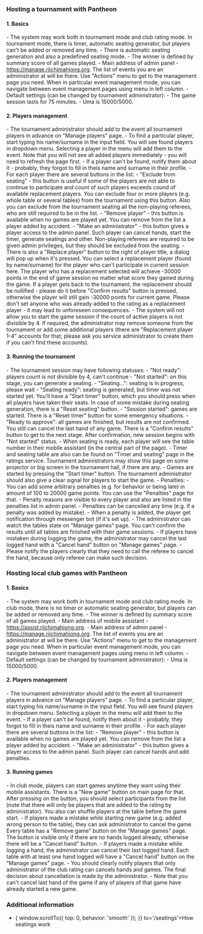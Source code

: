 
<Meta title='Tournaments - Mahjong Pantheon'
      description='How to host a tournament using Mahjong Pantheon' />

### Hosting a tournament with Pantheon

#### 1. Basics
<section className='sparseList'>
- The system may work both in tournament mode and club rating mode. In tournament mode, there is timer,
  automatic seating generator, but players can't be added or removed any time.
- There is automatic seating generation and also a predefined seating mode.
- The winner is defined by summary score of all games played.
- Main address of admin panel - <a href='https://manage.riichimahjong.org' target='_blank'>https://manage.riichimahjong.org</a>.
  The list of events you are an administrator at will be there. Use "Actions" menu to get to the management page
  you need. When in particular event management mode, you can navigate between event management pages using menu
  in left column.
- Default settings (can be changed by tournament administrator):
  - The game session lasts for 75 minutes.
  - Uma is 15000/5000.
</section>

#### 2. Players management
<section className='sparseList'>
- The tournament administrator should add to the event all tournament players in advance on "Manage players" page.
- To find a particular player, start typing his name/surname in the input field. You will see found players in
  dropdown menu. Selecting a player in the menu will add them to the event. Note that you will not see all added
  players immediately - you will need to refresh the page first.
- If a player can't be found, notify them about it - probably, they forgot to fill in theis name and surname in
  their profile.
- For each player there are several buttons in the list:
  - "Exclude from seating" - this button is useful if some of the players are not able to continue to participate
    and count of such players exceeds cound of available replacement players. You can exclude four or more players
    (e.g. whole table or several tables) from the tournament using this button. Also you can exclude from the
    tournament seating all the non-playing referees, who are still required to be in the list.
  - "Remove player" - this button is available when no games are played yet. You can remove from the list a player
    added by accident.
  - "Make an administrator" - this button gives a player access to the admin panel. Such player can cancel hands,
    start the timer, generate seatings and other. Non-playing referees are required to be given admin privileges,
    but they should be excluded from the seating.
  - There is also a "Replace player" button to the right of player title, a dialog will pop up when it's pressed.
    You can select a replacement player (found by name/surname) for the player who can't participate in current
    session here. The player who has a replacement selected will achieve -30000 points in the end of game session no
    matter what score they gained during the game. If a player gets back to the tournament, the replacement should be
    nullified - please do it before "Confirm results" button is pressed, otherwise the player will still gain -30000
    points for current game. Please don't set anyone who was already added to the rating as a replacement player -
    it may lead to unforeseen consequences.
- The system will not allow you to start the game session if the count of active players is not divisible by 4.
  If required, the administrator may remove someone from the tournament or add some additional players (there are
  "Replacement player 1-4" accounts for that; please ask you service administrator to create them if you can't find
  these accounts).
</section>

#### 3. Running the tournament
<section className='sparseList'>
- The tournament session may have following statuses:
  - "Not ready": players count is not divisible by 4, can't continue
  - "Not started": on this stage, you can generate a seating.
  - "Seating...": seating is in progress, please wait
  - "Seating ready": seating is generated, but timer was not started yet. You'll have a "Start timer" button, which
    you should press when all players have taken their seats. In case of some mistake during seating generation,
    there is a "Reset seating" button.
  - "Session started": games are started. There is a "Reset timer" button for some emergency situations.
  - "Ready to approve": all games are finished, but results are not confirmed. You still can cancel the last hand of
    any game. There is a "Confirm results" button to get to the next stage. After confirmation, new session begins
    with "Not started" status.
- When seating is ready, each player will see the table number in their mobile assistant (in the central part of the page).
- Timer and seating table are also can be found on "Timer and seating" page in the ratings service. Tournament
  administrators may show this page on some projector or big screen in the tournament hall, if there are any.
- Games are started by pressing the "Start timer" button. The tournament administrator should also give a clear signal
  for players to start the game.
- Penalties:
  - You can add some arbitrary penalties (e.g. for behavior or being late) in amount of 100 to 20000 game points.
    You can use the "Penalties" page for that.
  - Penalty reasons are visible to every player and also are listed in the penalties list in admin panel.
  - Penalties can be cancelled any time (e.g. if a penalty was added by mistake).
  - When a penalty is added, the player get notification through messenger bot (if it's set up).
- The administrator can watch the tables state on "Manage games" page. You can't confirm the results until all tables
  are finished with their game sessions.
- If players have mistaken during logging the game, the administrator may cancel the last logged hand with a
  "Cancel hand" button on "Manage games" page.
- Please notify the players clearly that they need to call the referee to cancel the hand, because only referee
  can make such decision.
</section>

### Hosting local club games with Pantheon

#### 1. Basics
<section className='sparseList'>
- The system may work both in tournament mode and club rating mode. In club mode, there is no timer or automatic
  seating generator, but players can be added or removed any time.
- The winner is defined by summary score of all games played.
- Main address of mobile assistant - <a href='https://assist.riichimahjong.org' target='_blank'>https://assist.riichimahjong.org</a>.
- Main address of admin panel - <a href='https://manage.riichimahjong.org' target='_blank'>https://manage.riichimahjong.org</a>. The list of
  events you are an administrator at will be there. Use "Actions" menu to get to the management page you need.
  When in particular event management mode, you can navigate between event management pages using menu in left column.
- Default settings (can be changed by tournament administrator):
  - Uma is 15000/5000.
</section>

#### 2. Players management
<section className='sparseList'>
- The tournament administrator should add to the event all tournament players in advance on "Manage players" page.
- To find a particular player, start typing his name/surname in the input field. You will see found players in dropdown
  menu. Selecting a player in the menu will add them to the event.
- If a player can't be found, notify them about it - probably, they forgot to fill in theis name and surname in their profile.
- For each player there are several buttons in the list:
- "Remove player" - this button is available when no games are played yet. You can remove from the list a player added by accident.
- "Make an administrator" - this button gives a player access to the admin panel. Such player can cancel hands and add penalties.
</section>

#### 3. Running games
<section className='sparseList'>
- In club mode, players can start games anytime they want using their mobile assistants. There is a "New game" button
  on main page for that. After pressing on the button, you should select participants from the list (note that there
  will only be players that are added to the rating by administrator). You also can shuffle players at the table before
  the game start.
- If players made a mistake while starting new game (e.g. added wrong person to the table), they can ask administrator
  to cancel the game. Every table has a "Remove game" button on the "Manage games" page. The button is visible only if
  there are no hands logged already, otherwise there will be a "Cancel hand" button.
- If players made a mistake while logging a hand, the administrator can cancel their last logged hand. Each table with
  at least one hand logged will have a "Cancel hand" button on the "Manage games" page.
- You should clearly notify players that only administrator of the club rating can cancels hands and games. The final
  decision about cancellation is made by the administrator.
- Note that you can't cancel last hand of the game if any of players of that game have already started a new game.
</section>

### Additional information

- <Link onClick={() => { window.scrollTo({ top: 0, behavior: 'smooth' }); }} to='/seatings'>How seatings work</Link>
